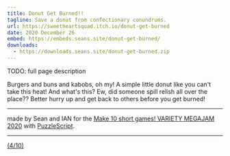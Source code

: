 ```yaml
---
title: Donut Get Burned!!
tagline: Save a donut from confectionary conundrums.
url: https://sweetheartsquad.itch.io/donut-get-burned
date: 2020 December 26
embed: https://embeds.seans.site/donut-get-burned/
downloads:
  - https://downloads.seans.site/donut-get-burned.zip
---
```


TODO: full page description



Burgers and buns and kabobs, oh my! A simple little donut like you can't take this heat! And what's this? Ew, did someone spill relish all over the place?? Better hurry up and get back to others before you get burned!

---

made by Sean and IAN for the [Make 10 short games! VARIETY MEGAJAM 2020](https://itch.io/jam/vmj2020) with [PuzzleScript](https://www.puzzlescript.net/).

---

[(4/10)](https://itch.io/c/1319442/variety-megajam-2020-entries)
